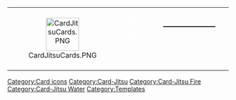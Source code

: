 <center>
{| width="50%" align="center" style="background: #045FB4; border: #0B2161 3px solid; {{roundy|20px}}"
|- align="center"
| width="40px" height="20px" align="center" style="background: clear; border: clear 3px solid; {{roundy|150px}}" | [[File:CardJitsuCards.PNG|75px|link=]]
|<span style=color:white><big><big>This is a [[Card-Jitsu|<span style=color:white>Card-Jitsu</span>]] card icon.</big></big><br><small>This file was from ''Club Penguin''. Our usage of this file is believed to be fair use.</small></span>
|}</center>
<includeonly>[[Category:Card icons]][[Category:Card-Jitsu]][[Category:Card-Jitsu Fire]][[Category:Card-Jitsu Water]]</includeonly>
<noinclude>[[Category:Templates]]</noinclude>
